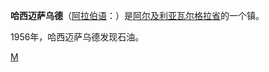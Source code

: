 {{Infobox Settlement
| name = 哈西迈萨乌德<br/>حاسي مسعود
| image_skyline = 
| imagesize = 
| image_caption = 
| image_flag = 
| image_shield = 
| pushpin_map = Algeria
| pushpin_label_position = bottom
| subdivision_type = 国家
| subdivision_name = {{ALG}}
| subdivision_type1 = [[阿尔及利亚行政区划|省]]
| subdivision_name1 = [[瓦尔格拉省|瓦尔格拉省]]
| subdivision_type2 = 
| subdivision_name2 = 
| elevation_m = 
| elevation_ft = 
| area_total_km2 = 
| population_as_of = 
| population_total = 
| population_density_km2 = 
| timezone = 
| utc_offset = 
| timezone_DST = 
| utc_offset_DST = 
| latd = 31
| latm = 42
| lats =
| latNS = N
| longd = 6
| longm = 03
| longs = 
| longEW = E
| website =  
}}
'''哈西迈萨乌德'''（[[阿拉伯语|阿拉伯语]]：'''{{rtl-lang|ar|حاسي مسعود}}'''）是[[阿尔及利亚|阿尔及利亚]][[瓦尔格拉省|瓦尔格拉省]]的一个镇。

1956年，哈西迈萨乌德发现石油。

{{Algeria-stub}}

[[Category:阿尔及利亚城市|M]]